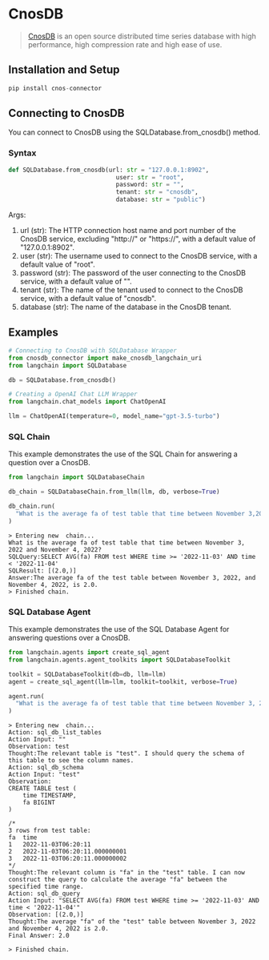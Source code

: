 # CnosDB
> [CnosDB](https://github.com/cnosdb/cnosdb) is an open source distributed time series database with high performance, high compression rate and high ease of use.

## Installation and Setup

```python
pip install cnos-connector
```

## Connecting to CnosDB
You can connect to CnosDB using the SQLDatabase.from_cnosdb() method.
### Syntax
```python
def SQLDatabase.from_cnosdb(url: str = "127.0.0.1:8902",
                              user: str = "root",
                              password: str = "",
                              tenant: str = "cnosdb",
                              database: str = "public")
```
Args:
1. url (str): The HTTP connection host name and port number of the CnosDB
                service, excluding "http://" or "https://", with a default value
                of "127.0.0.1:8902".
2. user (str): The username used to connect to the CnosDB service, with a
                default value of "root".
3. password (str): The password of the user connecting to the CnosDB service,
                with a default value of "".
4. tenant (str): The name of the tenant used to connect to the CnosDB service,
                with a default value of "cnosdb".
5. database (str): The name of the database in the CnosDB tenant.
## Examples
```python
# Connecting to CnosDB with SQLDatabase Wrapper
from cnosdb_connector import make_cnosdb_langchain_uri
from langchain import SQLDatabase

db = SQLDatabase.from_cnosdb()
```
```python
# Creating a OpenAI Chat LLM Wrapper
from langchain.chat_models import ChatOpenAI

llm = ChatOpenAI(temperature=0, model_name="gpt-3.5-turbo")
```

### SQL Chain
This example demonstrates the use of the SQL Chain for answering a question over a CnosDB.
```python
from langchain import SQLDatabaseChain

db_chain = SQLDatabaseChain.from_llm(llm, db, verbose=True)

db_chain.run(
  "What is the average fa of test table that time between November 3,2022 and November 4, 2022?"
)
```
```shell
> Entering new  chain...
What is the average fa of test table that time between November 3, 2022 and November 4, 2022?
SQLQuery:SELECT AVG(fa) FROM test WHERE time >= '2022-11-03' AND time < '2022-11-04'
SQLResult: [(2.0,)]
Answer:The average fa of the test table between November 3, 2022, and November 4, 2022, is 2.0.
> Finished chain.
```
### SQL Database Agent
This example demonstrates the use of the SQL Database Agent for answering questions over a CnosDB.
```python
from langchain.agents import create_sql_agent
from langchain.agents.agent_toolkits import SQLDatabaseToolkit

toolkit = SQLDatabaseToolkit(db=db, llm=llm)
agent = create_sql_agent(llm=llm, toolkit=toolkit, verbose=True)
```
```python
agent.run(
  "What is the average fa of test table that time between November 3, 2022 and November 4, 2022?"
)
```
```shell
> Entering new  chain...
Action: sql_db_list_tables
Action Input: ""
Observation: test
Thought:The relevant table is "test". I should query the schema of this table to see the column names.
Action: sql_db_schema
Action Input: "test"
Observation:
CREATE TABLE test (
	time TIMESTAMP,
	fa BIGINT
)

/*
3 rows from test table:
fa	time
1	2022-11-03T06:20:11
2	2022-11-03T06:20:11.000000001
3	2022-11-03T06:20:11.000000002
*/
Thought:The relevant column is "fa" in the "test" table. I can now construct the query to calculate the average "fa" between the specified time range.
Action: sql_db_query
Action Input: "SELECT AVG(fa) FROM test WHERE time >= '2022-11-03' AND time < '2022-11-04'"
Observation: [(2.0,)]
Thought:The average "fa" of the "test" table between November 3, 2022 and November 4, 2022 is 2.0.
Final Answer: 2.0

> Finished chain.
```
